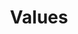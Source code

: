 ---
title: Values
heading: Our Core Values
description: "At the heart of Koi Roofing and Solar are the values that guide our every decision:"
hasPage: false
itemsHasPage: false
---